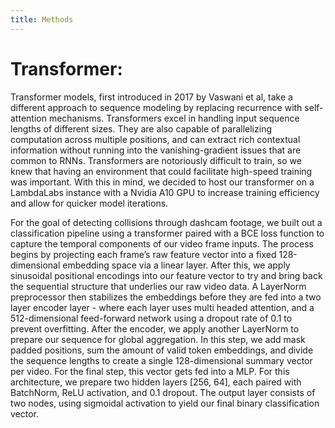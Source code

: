 ```yaml
---
title: Methods
---
```


# Transformer: 

Transformer models, first introduced in 2017 by Vaswani et al, take a different approach to sequence modeling by replacing recurrence with self-attention mechanisms. Transformers excel in handling input sequence lengths of different sizes. They are also capable of parallelizing computation across multiple positions, and can extract rich contextual information without running into the vanishing-gradient issues that are common to RNNs. Transformers are notoriously difficult to train, so we knew that having an environment that could facilitate high-speed training was important. With this in mind, we decided to host our transformer on a LambdaLabs instance with a Nvidia A10 GPU to increase training efficiency and allow for quicker model iterations. 

For the goal of detecting collisions through dashcam footage, we built out a classification pipeline using a transformer paired with a BCE loss function to capture the temporal components of our video frame inputs. The process begins by projecting each frame’s raw feature vector into a fixed 128-dimensional embedding space via a linear layer. After this, we apply sinusoidal positional encodings into our feature vector to try and bring back the sequential structure that underlies our raw video data. A LayerNorm preprocessor then stabilizes the embeddings before they are fed into a two layer encoder layer - where each layer uses multi headed attention, and a 512-dimensional feed-forward network using a dropout rate of 0.1 to prevent overfitting. After the encoder, we apply another LayerNorm to prepare our sequence for global aggregation. In this step, we add mask padded positions, sum the amount of valid token embeddings, and divide the sequence lengths to create a single 128-dimensional summary vector per video. For the final step, this vector gets fed into a MLP. For this architecture, we prepare two hidden layers [256, 64], each paired with BatchNorm, ReLU activation, and 0.1 dropout. The output layer consists of two nodes, using sigmoidal activation to yield our final binary classification vector. 
